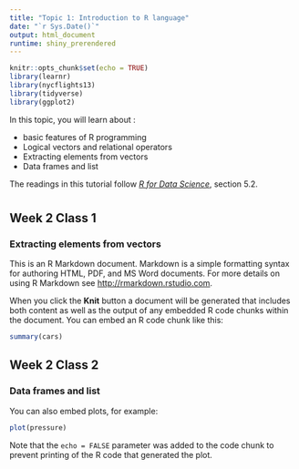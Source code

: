 ```yaml
---
title: "Topic 1: Introduction to R language"
date: "`r Sys.Date()`"
output: html_document
runtime: shiny_prerendered
---
```


```r
knitr::opts_chunk$set(echo = TRUE)
library(learnr)
library(nycflights13)
library(tidyverse)
library(ggplot2)
```
In this topic, you will learn about :

- basic features of R programming
- Logical vectors and relational operators
- Extracting elements from vectors
- Data frames and list

The readings in this tutorial follow [_R for Data Science_](http://r4ds.had.co.nz/), section 5.2.

# {.tabset}

## Week 2 Class 1


### Extracting elements from vectors

This is an R Markdown document. Markdown is a simple formatting syntax for authoring HTML, PDF, and MS Word documents. For more details on using R Markdown see <http://rmarkdown.rstudio.com>.

When you click the **Knit** button a document will be generated that includes both content as well as the output of any embedded R code chunks within the document. You can embed an R code chunk like this:


```r
summary(cars)
```

## Week 2 Class 2

### Data frames and list

You can also embed plots, for example:

```r
plot(pressure)
```

Note that the `echo = FALSE` parameter was added to the code chunk to prevent printing of the R code that generated the plot.
